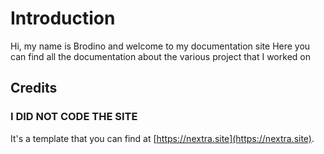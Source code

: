 # Introduction

Hi, my name is Brodino and welcome to my documentation site
Here you can find all the documentation about the various project that I worked on

## Credits

### I DID NOT CODE THE SITE
It's a template that you can find at [https://nextra.site](https://nextra.site).